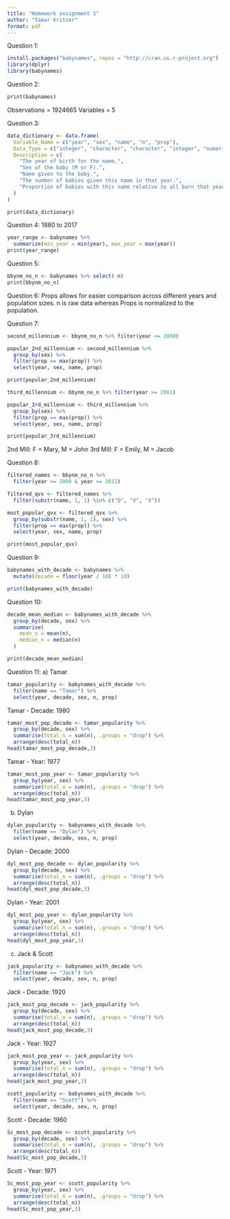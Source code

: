 ---
title: "Homework assignment 1"
author: "Tamar Kritzer"
format: pdf
---

Question 1:
```{r}
install.packages("babynames", repos = "http://cran.us.r-project.org")
library(dplyr)
library(babynames)
```

Question 2:
```{r}
print(babynames)
```
Observations = 1924665
Variables = 5

Question 3:
```{r}
data_dictionary <- data.frame(
  Variable_Name = c("year", "sex", "name", "n", "prop"),
  Data_Type = c("integer", "character", "character", "integer", "numeric"),
  Description = c(
    "The year of birth for the name.",
    "Sex of the baby (M or F).",
    "Name given to the baby.",
    "The number of babies given this name in that year.",
    "Proportion of babies with this name relative to all born that year."
  )
)

print(data_dictionary)
```

Question 4:
1880 to 2017
```{r}
year_range <- babynames %>%
  summarize(min_year = min(year), max_year = max(year))
print(year_range)
```

Question 5:
```{r}
bbynm_no_n <- babynames %>% select(-n)
print(bbynm_no_n)
```

Question 6:
Props allows for easier comparison across different years and population sizes. n is raw data whereas Props is normalized to the population.

Question 7:
```{r}
second_millennium <- bbynm_no_n %>% filter(year <= 2000)

popular_2nd_millennium <- second_millennium %>%
  group_by(sex) %>%
  filter(prop == max(prop)) %>%
  select(year, sex, name, prop)

print(popular_2nd_millennium)

third_millennium <- bbynm_no_n %>% filter(year >= 2001)

popular_3rd_millennium <- third_millennium %>%
  group_by(sex) %>%
  filter(prop == max(prop)) %>%
  select(year, sex, name, prop)

print(popular_3rd_millennium)
```
2nd Mill: F = Mary, M = John
3rd Mill: F = Emily, M = Jacob

Question 8:
```{r}
filtered_names <- bbynm_no_n %>%
  filter(year >= 2000 & year <= 2012)

filtered_qvx <- filtered_names %>%
  filter(substr(name, 1, 1) %in% c("Q", "V", "X"))

most_popular_qvx <- filtered_qvx %>%
  group_by(substr(name, 1, 1), sex) %>%
  filter(prop == max(prop)) %>%
  select(year, sex, name, prop)

print(most_popular_qvx)
```

Question 9:
```{r}
babynames_with_decade <- babynames %>%
  mutate(decade = floor(year / 10) * 10)

print(babynames_with_decade)
```

Question 10:
```{r}
decade_mean_median <- babynames_with_decade %>%
  group_by(decade, sex) %>%
  summarise(
    mean_n = mean(n),
    median_n = median(n)
  )

print(decade_mean_median)
```

Question 11:
a) Tamar
```{r}
tamar_popularity <- babynames_with_decade %>%
  filter(name == "Tamar") %>%
  select(year, decade, sex, n, prop)
```

Tamar - Decade: 1980
```{r}
tamar_most_pop_decade <- tamar_popularity %>%
  group_by(decade, sex) %>%
  summarise(total_n = sum(n), .groups = "drop") %>%
  arrange(desc(total_n))
head(tamar_most_pop_decade,3)
```

Tamar - Year: 1977
```{r}
tamar_most_pop_year <- tamar_popularity %>%
  group_by(year, sex) %>%
  summarise(total_n = sum(n), .groups = "drop") %>%
  arrange(desc(total_n))
head(tamar_most_pop_year,3)
```

b) Dylan
```{r}
dylan_popularity <- babynames_with_decade %>%
  filter(name == "Dylan") %>%
  select(year, decade, sex, n, prop)
```
Dylan - Decade: 2000
```{r}
dyl_most_pop_decade <- dylan_popularity %>%
  group_by(decade, sex) %>%
  summarise(total_n = sum(n), .groups = "drop") %>%
  arrange(desc(total_n))
head(dyl_most_pop_decade,3)
```
Dylan - Year: 2001
```{r}
dyl_most_pop_year <- dylan_popularity %>%
  group_by(year, sex) %>%
  summarise(total_n = sum(n), .groups = "drop") %>%
  arrange(desc(total_n))
head(dyl_most_pop_year,3)
```


c) Jack & Scott
```{r}
jack_popularity <- babynames_with_decade %>%
  filter(name == "Jack") %>%
  select(year, decade, sex, n, prop)
```
Jack - Decade: 1920 
```{r}
jack_most_pop_decade <- jack_popularity %>%
  group_by(decade, sex) %>%
  summarise(total_n = sum(n), .groups = "drop") %>%
  arrange(desc(total_n))
head(jack_most_pop_decade,3)
```
Jack - Year: 1927
```{r}
jack_most_pop_year <- jack_popularity %>%
  group_by(year, sex) %>%
  summarise(total_n = sum(n), .groups = "drop") %>%
  arrange(desc(total_n))
head(jack_most_pop_year,3)
```

```{r}
scott_popularity <- babynames_with_decade %>%
  filter(name == "Scott") %>%
  select(year, decade, sex, n, prop)
```
Scott - Decade: 1960
```{r}
Sc_most_pop_decade <- scott_popularity %>%
  group_by(decade, sex) %>%
  summarise(total_n = sum(n), .groups = "drop") %>%
  arrange(desc(total_n))
head(Sc_most_pop_decade,3)
```
Scott - Year: 1971
```{r}
Sc_most_pop_year <- scott_popularity %>%
  group_by(year, sex) %>%
  summarise(total_n = sum(n), .groups = "drop") %>%
  arrange(desc(total_n))
head(Sc_most_pop_year,3)
```
 
